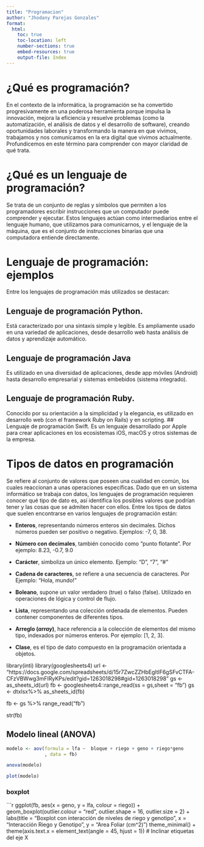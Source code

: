 ```yaml
---
title: "Programacion"
author: "Jhodany Parejas Gonzales"
format:
  html:
    toc: true
    toc-location: left
    number-sections: true
    embed-resources: true
    output-file: Index
---
```


# ¿Qué es programación?

En el contexto de la informática, la programación se ha convertido progresivamente en una poderosa herramienta porque impulsa la innovación, mejora la eficiencia y resuelve problemas (como la automatización, el análisis de datos y el desarrollo de software), creando oportunidades laborales y transformando la manera en que vivimos, trabajamos y nos comunicamos en la era digital que vivimos actualmente. Profundicemos en este término para comprender con mayor claridad de qué trata.

# ¿Qué es un lenguaje de programación?

Se trata de un conjunto de reglas y símbolos que permiten a los programadores escribir instrucciones que un computador puede comprender y ejecutar. Estos lenguajes actúan como intermediarios entre el lenguaje humano, que utilizamos para comunicarnos, y el lenguaje de la máquina, que es el conjunto de instrucciones binarias que una computadora entiende directamente.

# Lenguaje de programación: ejemplos

Entre los lenguajes de programación más utilizados se destacan:

## Lenguaje de programación Python.

Está caracterizado por una sintaxis simple y legible. Es ampliamente usado en una variedad de aplicaciones, desde desarrollo web hasta análisis de datos y aprendizaje automático.

## Lenguaje de programación Java

Es utilizado en una diversidad de aplicaciones, desde app móviles (Android) hasta desarrollo empresarial y sistemas embebidos (sistema integrado).

## Lenguaje de programación Ruby.

Conocido por su orientación a la simplicidad y la elegancia, es utilizado en desarrollo web (con el framework Ruby on Rails) y en scripting. \## Lenguaje de programación Swift. Es un lenguaje desarrollado por Apple para crear aplicaciones en los ecosistemas iOS, macOS y otros sistemas de la empresa.

# Tipos de datos en programación

Se refiere al conjunto de valores que poseen una cualidad en común, los cuales reaccionan a unas operaciones específicas. Dado que en un sistema informático se trabaja con datos, los lenguajes de programación requieren conocer qué tipo de dato es, así identifica los posibles valores que podrían tener y las cosas que se admiten hacer con ellos. Entre los tipos de datos que suelen encontrarse en varios lenguajes de programación están:

-   **Enteros**, representando números enteros sin decimales. Dichos números pueden ser positivo o negativo. Ejemplos: -7, 0, 38.

- **Número con decimales**, también conocido como "punto flotante". Por ejemplo: 8.23, -0.7, 9.0

- **Carácter**, simboliza un único elemento. Ejemplo: "D", "7", "\#"

- **Cadena de caracteres**, se refiere a una secuencia de caracteres. Por Ejemplo: "Hola, mundo!"

- **Boleano**, supone un valor verdadero (true) o falso (false). Utilizado en operaciones de lógica y control de flujo.

- **Lista**, representando una colección ordenada de elementos. Pueden contener componentes de diferentes tipos.

- **Arreglo (*array*)**, hace referencia a la colección de elementos del mismo tipo, indexados por números enteros. Por ejemplo: \[1, 2, 3\].

- **Clase**, es el tipo de dato compuesto en la programación orientada a objetos.

library(inti)
library(googlesheets4)
url <- "https://docs.google.com/spreadsheets/d/15r7ZwcZZHbEgltlF6gSFvCTFA-CFzVBWwg3mFlRyKPs/edit?gid=1263018298#gid=1263018298"
gs <- as_sheets_id(url)
fb <- googlesheets4::range_read(ss = gs,sheet = "fb")
gs <- dtxlsx%>% 
  as_sheets_id(fb)

fb <- gs %>% 
  range_read("fb")


str(fb)

## Modelo lineal (ANOVA) 

```r
modelo <- aov(formula = lfa ~  bloque + riego + geno + riego*geno
              , data = fb)

anova(modelo)

plot(modelo)
```

### boxplot

```r

ggplot(fb, aes(x = geno, y = lfa, colour = riego)) +
  geom_boxplot(outlier.colour = "red", outlier.shape = 16, outlier.size = 2) +
  labs(title = "Boxplot con interacción de niveles de riego y genotipo",
       x = "Interacción Riego y Genotipo",
       y = "Area Foliar (cm^2)")
theme_minimal() +
  theme(axis.text.x = element_text(angle = 45, hjust = 1))  # Inclinar etiquetas del eje X






